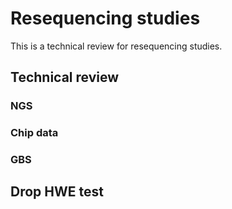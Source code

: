 # Resequencing studies

This is a technical review for resequencing studies.

## Technical review

### NGS

### Chip data

### GBS

## Drop HWE test
